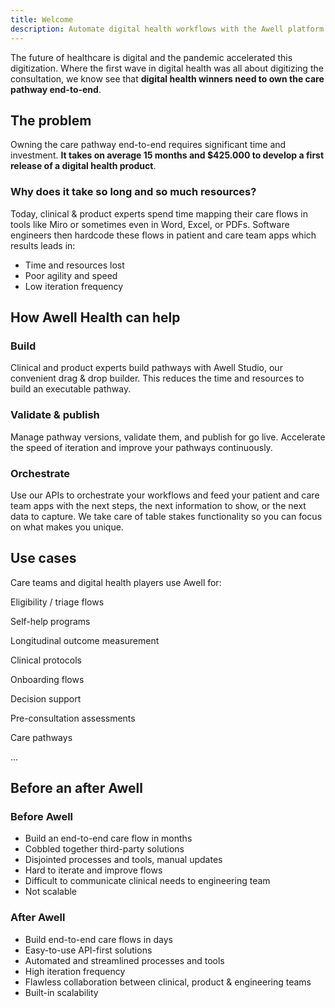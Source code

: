 ```yaml
---
title: Welcome
description: Automate digital health workflows with the Awell platform
---
```


The future of healthcare is digital and the pandemic accelerated this digitization. Where the first wave in digital health was all about digitizing the consultation, we know see that **digital health winners need to own the care pathway end-to-end**.

## The problem

Owning the care pathway end-to-end requires significant time and investment. **It takes on average 15 months and $425.000 to develop a first release of a digital health product**.

### Why does it take so long and so much resources?

Today, clinical & product experts spend time mapping their care flows in tools like Miro or sometimes even in Word, Excel, or PDFs. Software engineers then hardcode these flows in patient and care team apps which results leads in:

- Time and resources lost
- Poor agility and speed
- Low iteration frequency

## How Awell Health can help

### Build

Clinical and product experts build pathways with Awell Studio, our convenient drag & drop builder. This reduces the time and resources to build an executable pathway.

### Validate & publish

Manage pathway versions, validate them, and publish for go live. Accelerate the speed of iteration and improve your pathways continuously.

### Orchestrate

Use our APIs to orchestrate your workflows and feed your patient and care team apps with the next steps, the next information to show, or the next data to capture. We take care of table stakes functionality so you can focus on what makes you unique.

## Use cases

Care teams and digital health players use Awell for:

<div className="grid gap-6 mx-auto grid-cols-2 md:grid-cols-3">
  <div className="grid items-center grid-flow-col p-4 bg-slate-100 rounded-2xl">
    <div className="flex justify-center">
      <p className="text-lg font-bold text-slate-800 text-center">
        Eligibility / triage flows
      </p>
    </div>
  </div>
  <div className="grid items-center grid-flow-col p-4 bg-slate-100 rounded-2xl">
    <div className="flex justify-center">
      <p className="text-lg font-bold text-slate-800 text-center">
        Self-help programs
      </p>
    </div>
  </div>
  <div className="grid items-center grid-flow-col p-4 bg-slate-100 rounded-2xl">
    <div className="flex justify-center">
      <p className="text-lg font-bold text-slate-800 text-center">
        Longitudinal outcome measurement
      </p>
    </div>
  </div>
  <div className="grid items-center grid-flow-col p-4 bg-slate-100 rounded-2xl">
    <div className="flex justify-center">
      <p className="text-lg font-bold text-slate-800 text-center">
        Clinical protocols
      </p>
    </div>
  </div>
  <div className="grid items-center grid-flow-col p-4 bg-slate-100 rounded-2xl">
    <div className="flex justify-center">
      <p className="text-lg font-bold text-slate-800 text-center">
        Onboarding flows
      </p>
    </div>
  </div>
  <div className="grid items-center grid-flow-col p-4 bg-slate-100 rounded-2xl">
    <div className="flex justify-center">
      <p className="text-lg font-bold text-slate-800 text-center">
        Decision support
      </p>
    </div>
  </div>
  <div className="grid items-center grid-flow-col p-4 bg-slate-100 rounded-2xl">
    <div className="flex justify-center">
      <p className="text-lg font-bold text-slate-800 text-center">
        Pre-consultation assessments
      </p>
    </div>
  </div>
  <div className="grid items-center grid-flow-col p-4 bg-slate-100 rounded-2xl">
    <div className="flex justify-center">
      <p className="text-lg font-bold text-slate-800 text-center">
        Care pathways
      </p>
    </div>
  </div>
  <div className="grid items-center grid-flow-col p-4 bg-slate-100 rounded-2xl">
    <div className="flex justify-center">
      <p className="text-lg font-bold text-slate-800 text-center">...</p>
    </div>
  </div>
</div>

## Before an after Awell

<div class="grid grid-cols-1 sm:grid-cols-2 sm:auto-rows-fr">
  <div class="p-3">
    <div class="h-full bg-slate-50 rounded-lg px-6 py-8 ring-1 ring-slate-900/5 shadow-xl">
      <h3
        class="text-base font-bold text-slate-600 tracking-tight"
        style={{ margin: '0', marginBottom: '16px' }}
      >
        Before Awell
      </h3>
      <ul>
        <li>Build an end-to-end care flow in months</li>
        <li>Cobbled together third-party solutions</li>
        <li>Disjointed processes and tools, manual updates</li>
        <li>Hard to iterate and improve flows</li>
        <li>Difficult to communicate clinical needs to engineering team</li>
        <li>Not scalable</li>
      </ul>
    </div>
  </div>
  <div class="p-3">
    <div class="h-full bg-sky-100 rounded-lg px-6 py-8 ring-1 ring-slate-900/5 shadow-xl">
      <h3
        class="text-base text-sky-600 font-bold text-white tracking-tight"
        style={{ margin: '0', marginBottom: '16px' }}
      >
        After Awell
      </h3>
      <ul>
        <li>Build end-to-end care flows in days</li>
        <li>Easy-to-use API-first solutions</li>
        <li>Automated and streamlined processes and tools</li>
        <li>High iteration frequency</li>
        <li>
          Flawless collaboration between clinical, product & engineering teams
        </li>
        <li>Built-in scalability</li>
      </ul>
    </div>
  </div>
</div>
